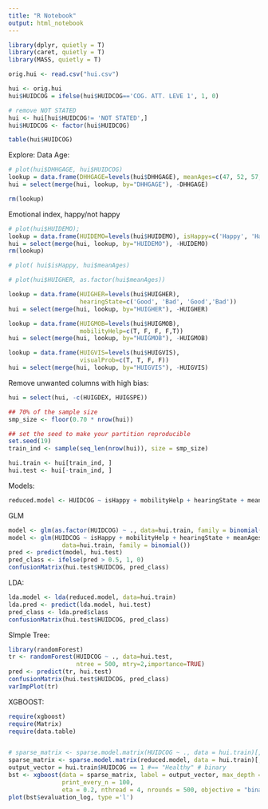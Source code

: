 ```yaml
---
title: "R Notebook"
output: html_notebook
---
```


```r
library(dplyr, quietly = T)
library(caret, quietly = T)
library(MASS, quietly = T)
```

```r
orig.hui <- read.csv("hui.csv")
```


```r
hui <- orig.hui
hui$HUIDCOG = ifelse(hui$HUIDCOG=='COG. ATT. LEVE 1', 1, 0)

# remove NOT STATED
hui <- hui[hui$HUIDCOG!= 'NOT STATED',]
hui$HUIDCOG <- factor(hui$HUIDCOG)

table(hui$HUIDCOG)

```

Explore: Data
Age:
```r
# plot(hui$DHHGAGE, hui$HUIDCOG)
lookup = data.frame(DHHGAGE=levels(hui$DHHGAGE), meanAges=c(47, 52, 57, 62, 67, 72, 77, 82, 87))
hui = select(merge(hui, lookup, by="DHHGAGE"), -DHHGAGE)

rm(lookup)
```

Emotional index, happy/not happy
```r
# plot(hui$HUIDEMO); 
lookup = data.frame(HUIDEMO=levels(hui$HUIDEMO), isHappy=c('Happy', 'Happy', 'Unhappy','Unhappy','Unhappy','Unhappy'))
hui = select(merge(hui, lookup, by="HUIDEMO"), -HUIDEMO)
rm(lookup)

# plot( hui$isHappy, hui$meanAges)
```

```r
# plot(hui$HUIGHER, as.factor(hui$meanAges))

lookup = data.frame(HUIGHER=levels(hui$HUIGHER), 
                    hearingState=c('Good', 'Bad', 'Good','Bad'))
hui = select(merge(hui, lookup, by="HUIGHER"), -HUIGHER)
```

```r
lookup = data.frame(HUIGMOB=levels(hui$HUIGMOB), 
                    mobilityHelp=c(T, F, F, F,T))
hui = select(merge(hui, lookup, by="HUIGMOB"), -HUIGMOB)
```

```r
lookup = data.frame(HUIGVIS=levels(hui$HUIGVIS), 
                    visualProb=c(T, T, F, F))
hui = select(merge(hui, lookup, by="HUIGVIS"), -HUIGVIS)
```

Remove unwanted columns with high bias:
```r
hui = select(hui, -c(HUIGDEX, HUIGSPE))
```


```r
## 70% of the sample size
smp_size <- floor(0.70 * nrow(hui))

## set the seed to make your partition reproducible
set.seed(19)
train_ind <- sample(seq_len(nrow(hui)), size = smp_size)

hui.train <- hui[train_ind, ]
hui.test <- hui[-train_ind, ]
```

Models:
```r
reduced.model <- HUIDCOG ~ isHappy + mobilityHelp + hearingState + meanAges
```

GLM
```r
model <- glm(as.factor(HUIDCOG) ~ ., data=hui.train, family = binomial())
model <- glm(HUIDCOG ~ isHappy + mobilityHelp + hearingState + meanAges,
               data=hui.train, family = binomial())
pred <- predict(model, hui.test)
pred_class <- ifelse(pred > 0.5, 1, 0)
confusionMatrix(hui.test$HUIDCOG, pred_class)
```

LDA:

```r
lda.model <- lda(reduced.model, data=hui.train)
lda.pred <- predict(lda.model, hui.test)
pred_class <- lda.pred$class
confusionMatrix(hui.test$HUIDCOG, pred_class)
```
SImple Tree:
```r
library(randomForest)
tr <- randomForest(HUIDCOG ~ ., data=hui.test, 
                   ntree = 500, mtry=2,importance=TRUE)
pred <- predict(tr, hui.test)
confusionMatrix(hui.test$HUIDCOG, pred_class)
varImpPlot(tr)
```

XGBOOST:
```r
require(xgboost)
require(Matrix)
require(data.table)


# sparse_matrix <- sparse.model.matrix(HUIDCOG ~ ., data = hui.train)[,-1]
sparse_matrix <- sparse.model.matrix(reduced.model, data = hui.train)[,-1]
output_vector = hui.train$HUIDCOG == 1 #== "Healthy" # binary
bst <- xgboost(data = sparse_matrix, label = output_vector, max_depth = 30,
               print_every_n = 100,
               eta = 0.2, nthread = 4, nrounds = 500, objective = "binary:logistic")
plot(bst$evaluation_log, type ='l')

```

